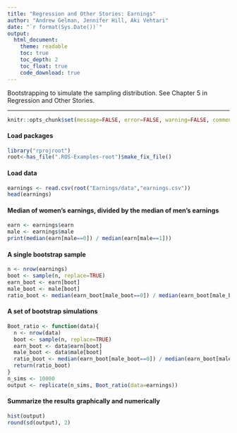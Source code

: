 ```yaml
---
title: "Regression and Other Stories: Earnings"
author: "Andrew Gelman, Jennifer Hill, Aki Vehtari"
date: "`r format(Sys.Date())`"
output:
  html_document:
    theme: readable
    toc: true
    toc_depth: 2
    toc_float: true
    code_download: true
---
```

Bootstrapping to simulate the sampling distribution. See Chapter 5 in
Regression and Other Stories.

-------------


```r
knitr::opts_chunk$set(message=FALSE, error=FALSE, warning=FALSE, comment=NA)
```

#### Load packages

```r
library("rprojroot")
root<-has_file(".ROS-Examples-root")$make_fix_file()
```

#### Load data

```r
earnings <- read.csv(root("Earnings/data","earnings.csv"))
head(earnings)
```

#### Median of women's earnings, divided by the median of men's earnings

```r
earn <- earnings$earn
male <- earnings$male
print(median(earn[male==0]) / median(earn[male==1]))
```

#### A single bootstrap sample

```r
n <- nrow(earnings)
boot <- sample(n, replace=TRUE)
earn_boot <- earn[boot]
male_boot <- male[boot]
ratio_boot <- median(earn_boot[male_boot==0]) / median(earn_boot[male_boot==1])
```

#### A set of bootstrap simulations

```r
Boot_ratio <- function(data){
  n <- nrow(data)
  boot <- sample(n, replace=TRUE)
  earn_boot <- data$earn[boot]
  male_boot <- data$male[boot]
  ratio_boot <- median(earn_boot[male_boot==0]) / median(earn_boot[male_boot==1])
  return(ratio_boot)
}
n_sims <- 10000
output <- replicate(n_sims, Boot_ratio(data=earnings))
```

#### Summarize the results graphically and numerically

```r
hist(output)
round(sd(output), 2)
```

